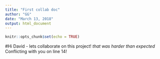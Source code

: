 ```yaml
---
title: "First collab doc"
author: "GG"
date: "March 13, 2018"
output: html_document
---
```


```r
knitr::opts_chunk$set(echo = TRUE)
```

#Hi David - lets collaborate on this project! 
*that was harder than expected*
Conflicting with you on line 14!
